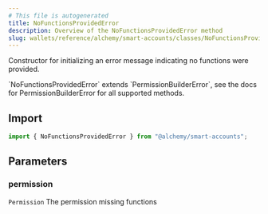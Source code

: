 ```yaml
---
# This file is autogenerated
title: NoFunctionsProvidedError
description: Overview of the NoFunctionsProvidedError method
slug: wallets/reference/alchemy/smart-accounts/classes/NoFunctionsProvidedError/constructor
---
```


Constructor for initializing an error message indicating no functions were provided.

<Note>
  `NoFunctionsProvidedError` extends `PermissionBuilderError`, see the docs for
  PermissionBuilderError for all supported methods.
</Note>

## Import

```ts
import { NoFunctionsProvidedError } from "@alchemy/smart-accounts";
```

## Parameters

### permission

`Permission`
The permission missing functions
